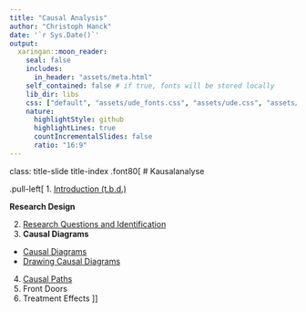 ```yaml
---
title: "Causal Analysis"
author: "Christoph Hanck"
date: '`r Sys.Date()`'
output:
  xaringan::moon_reader:
    seal: false
    includes:
      in_header: "assets/meta.html"
    self_contained: false # if true, fonts will be stored locally
    lib_dir: libs
    css: ["default", "assets/ude_fonts.css", "assets/ude.css", "assets/custom.css", "assets/title_slides.css"]
    nature:
      highlightStyle: github
      highlightLines: true
      countIncrementalSlides: false
      ratio: "16:9"
---
```


class: title-slide title-index 
.font80[
# Kausalanalyse

.pull-left[
1. [Introduction (t.b.d.)]()

**Research Design**

2. [Research Questions and Identification](Research Questions and Identification/QuestionsIdentification.html)
3. <b>Causal Diagrams</b>
  - [Causal Diagrams](Causal Diagrams/CausalDiagrams.html)
  - [Drawing Causal Diagrams](DrawingCausalDiagrams/DrawingCausalDiagrams.html)
4. [Causal Paths](CausalPaths/CausalPaths.html)
5. Front Doors
6. Treatment Effects
]]

